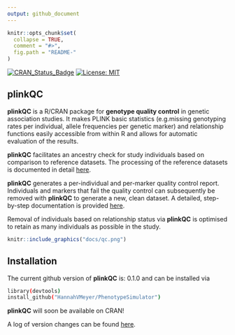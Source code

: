 ```yaml
---
output: github_document
---
```


```r
knitr::opts_chunk$set(
  collapse = TRUE,
  comment = "#>",
  fig.path = "README-"
)
```

[![CRAN_Status_Badge](http://www.r-pkg.org/badges/version/plinkQC)](https://cran.r-project.org/package=plinkQC)
[![License: MIT](https://img.shields.io/badge/License-MIT-yellow.svg)](https://opensource.org/licenses/MIT)

## <i class="fa fa-map" aria-hidden="true"></i> plinkQC

**plinkQC** is a R/CRAN package for **genotype quality control** in genetic association
studies. It makes PLINK basic statistics (e.g.missing genotyping rates
per individual, allele frequencies per genetic marker) and relationship
functions easily accessible from within R and allows for automatic evaluation
of the results.

**plinkQC** facilitates an ancestry check for study individuals based on 
comparison to reference datasets. The processing of the reference datasets is
documented in detail [here](articles/AncestryCheck.html).

**plinkQC** generates a per-individual and per-marker quality control report.
Individuals and markers that fail the quality control can subsequently be
removed with **plinkQC** to generate a new, clean dataset. A detailed,
step-by-step documentation is provided [here](articles/plinkQC.html).

Removal of individuals based on relationship status via **plinkQC** is optimised
to retain as many individuals as possible in the study.

```r
knitr::include_graphics("docs/qc.png")
```

## <i class="fa fa-rocket" aria-hidden="true"></i> Installation

The current github version of **plinkQC**  is: 0.1.0 and can be
installed via
```bash
library(devtools)
install_github("HannahVMeyer/PhenotypeSimulator")
```
**plinkQC** will soon be available on CRAN!

A log of version changes can be found [here](news/index.html).

